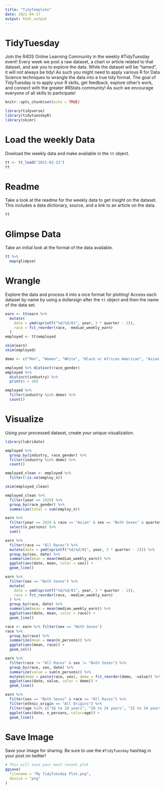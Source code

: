 ```yaml
---
title: "TidyTemplate"
date: 2021-04-17
output: html_output
---
```


# TidyTuesday

Join the R4DS Online Learning Community in the weekly #TidyTuesday event!
Every week we post a raw dataset, a chart or article related to that dataset, and ask you to explore the data.
While the dataset will be “tamed”, it will not always be tidy! As such you might need to apply various R for Data Science techniques to wrangle the data into a true tidy format.
The goal of TidyTuesday is to apply your R skills, get feedback, explore other’s work, and connect with the greater #RStats community!
As such we encourage everyone of all skills to participate!

```r

knitr::opts_chunk$set(echo = TRUE)

library(tidyverse)
library(tidytuesdayR)
library(skimr)
```

# Load the weekly Data

Dowload the weekly data and make available in the `tt` object.

```r

tt <- tt_load("2021-02-23")
tt
```


# Readme

Take a look at the readme for the weekly data to get insight on the dataset.
This includes a data dictionary, source, and a link to an article on the data.

```r

tt
```


# Glimpse Data

Take an initial look at the format of the data available.

```r

tt %>%
  map(glimpse)
```

# Wrangle

Explore the data and process it into a nice format for plotting! Access each dataset by name by using a dollarsign after the `tt` object and then the name of the data set.

```r

earn <- tt$earn %>%
  mutate(
    date = ymd(sprintf("%d/%d/01", year, 3 * quarter - 2)),
    race = fct_reorder(race, -median_weekly_earn)
  )
employed <- tt$employed

skim(earn)
skim(employed)

demo <- c("Men", "Women", "White", "Black or African American", "Asian")

employed %>% distinct(race_gender)
employed %>%
  distinct(industry) %>%
  print(n = 30)

employed %>%
  filter(industry %in% demo) %>%
  count()
```


# Visualize

Using your processed dataset, create your unique visualization.

```r

library(lubridate)

employed %>%
  group_by(industry, race_gender) %>%
  filter(industry %in% demo) %>%
  count()

employed_clean <- employed %>%
  filter(!is.na(employ_n))

skim(employed_clean)

employed_clean %>%
  filter(year == 2020) %>%
  group_by(race_gender) %>%
  summarize(total = sum(employ_n))

earn %>%
  filter(year == 2020 & race == "Asian" & sex == "Both Sexes" & quarter == 1) %>%
  select(n_persons) %>%
  sum()

earn %>%
  filter(race == "All Races") %>%
  mutate(date = ymd(sprintf("%d/%d/01", year, 3 * quarter - 2))) %>%
  group_by(sex, date) %>%
  summarize(mean = mean(median_weekly_earn)) %>%
  ggplot(aes(date, mean, color = sex)) +
  geom_line()

earn %>%
  filter(sex == "Both Sexes") %>%
  mutate(
    date = ymd(sprintf("%d/%d/01", year, 3 * quarter - 2)),
    race = fct_reorder(race, -median_weekly_earn)
  ) %>%
  group_by(race, date) %>%
  summarize(mean = mean(median_weekly_earn)) %>%
  ggplot(aes(date, mean, color = race)) +
  geom_line()

race <- earn %>% filter(sex == "Both Sexes")
race %>%
  group_by(race) %>%
  summarize(mean = mean(n_persons)) %>%
  ggplot(aes(mean, race)) +
  geom_col()

earn %>%
  filter(race != "All Races" & sex != "Both Sexes") %>%
  group_by(race, sex, date) %>%
  summarize(value = sum(n_persons)) %>%
  mutate(demo = paste(race, sex), demo = fct_reorder(demo, -value)) %>%
  ggplot(aes(date, value, color = demo)) +
  geom_line()

earn %>% 
  filter(sex == "Both Sexes" & race == "All Races") %>% 
  filter(ethnic_origin == "All Origins") %>% 
  filter(age %in% c("16 to 19 years", "20 to 24 years", "25 to 34 years", "35 to 44 years", "45 to 54 years", "55 to 64 years", "65 years and over")) %>% 
  ggplot(aes(date, n_persons, color=age)) +
  geom_line()
```

# Save Image

Save your image for sharing. Be sure to use the `#TidyTuesday` hashtag in your post on twitter! 

```r

# This will save your most recent plot
ggsave(
  filename = "My TidyTuesday Plot.png",
  device = "png"
)
```
